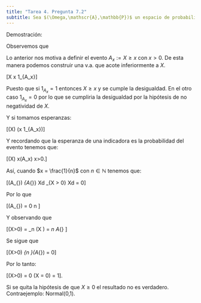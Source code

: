 ```yaml
---
title: "Tarea 4. Pregunta 7.2"
subtitle: Sea $(\Omega,\mathscr{A},\mathbb{P})$ un espacio de probabilidad y $X$ una v.a. definida en $\Omega$. Si $X \geq 0$ y $\mathbb{E}(X) = 0$ entonces $X$ es cero salvo en un conjunto de medida cero. Si se quita la hipótesis $X \geq 0$ es cierto el resultado?
---
```

Demostración:

Observemos que 

\begin{align*}
\mathbb{E}(X) &= \int_{\Omega} Xd\mathbb{P}\\\\
&= \int_{\{X = 0\} \cup \{X>0\}} Xd\mathbb{P}\\\\
&= \int_{\{X = 0\}} Xd\mathbb{P} + \int_{\{X>0\}} Xd\mathbb{P}\\\\
&= \int_{\{X>0\}} Xd\mathbb{P}
\end{align*}

Lo anterior nos motiva a definir el evento $A_x := X \geq x$ con $x>0$. De esta manera podemos construir una v.a. que acote inferiormente a $X$.

\[X \geq x 1_{A_x}\]

Puesto que si $1_{A_x} = 1$ entonces $X \geq x$ y se cumple la desigualdad. En el otro caso $1_{A_x} = 0$ por lo que se cumpliria la desigualdad por la hipótesis de no negatividad de $X$.

Y si tomamos esperanzas:

\[\mathbb{E}(X) \geq \mathbb{E}(x 1_{A_x})\]

Y recordando que la esperanza de una indicadora es la probabilidad del evento tenemos que:

\[\mathbb{E}(X) \geq x\mathbb{P}(A_x) \quad \forall x>0.\]

Así, cuando $x = \frac{1}{n}$ con $n \in \mathbb{N}$ tenemos que:

\[\frac{1}{n}\mathbb{P}(A_{\frac{1}{n}}) \leq \int_{A_{\frac{1}{n}}} Xd\mathbb{P} \leq \int_{X > 0} Xd\mathbb{P} = 0\]

Por lo que 

\[\mathbb{P}(A_{\frac{1}{n}}) = 0 \quad \forall n \in \mathbb{N}\]

Y observando que

\[(X>0) = \cup_n (X \geq \frac{1}{n}) = \cup_n A_{\frac{1}{n}} \]

Se sigue que

\[\mathbb{P}(X>0) \leq \sum_{n \in \mathbb{N}}\mathbb{P}(A_{\frac{1}{n}}) = 0\]

Por lo tanto:

\[\mathbb{P}(X>0) = 0 \quad \therefore \mathbb{P}(X = 0) = 1\].


Si se quita la hipótesis de que $X \geq 0$ el resultado no es verdadero. Contraejemplo: Normal(0,1).

